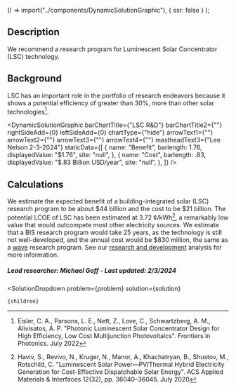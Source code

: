 
  () => import("../components/DynamicSolutionGraphic"),
  { ssr: false }
);


## Description
We recommend a research program for Luminescent Solar Concentrator (LSC) technology.

## Background
LSC has an important role in the portfolio of research endeavors because it shows a potential efficiency of greater than 30%, more than other solar technologies[^”1”].

<DynamicSolutionGraphic
  barChartTitle={"LSC R&D"}
  barChartTitle2={""}
  rightSideAdd={0}
  leftSideAdd={0}
  chartType={"hide"}
  arrowText1={""}
  arrowText2={""}
  arrowText3={""}
  arrowText4={""}
  mastheadText3={"Lee Nelson 2-3-2024"}
 staticData={[
    {
     name: "Benefit",
      barlength: 1.76,
      displayedValue: "$1.76",
      site: "null",
    },
    {
      name: "Cost",
      barlength: .83,
      displayedValue: "$.83 Billion USD/year",
      site: "null",
    },
  ]}
/>

## Calculations
We estimate the expected benefit of a building-integrated solar (LSC) research program to be about $44 billion and the cost to be $21 billion. The potential LCOE of LSC has been estimated at 3.72 ¢/kWh[^”2”], a remarkably low value that would outcompete most other electricity sources. We estimate that a BIS research program would take 25 years, as the technology is still not well-developed, and the annual cost would be $830 million, the same as a [wave](https://www.urbancruiseship.org/energy/energy_production/mhk) research program. See our [research and development](https://www.urbancruiseship.org/energy/energy_socioeconomics/rd) analysis for more information.


##### Lead researcher: Michael Goff - Last updated: 2/3/2024

[^”1”]: Eisler, C. A., Parsons, L. E., Nett, Z., Love, C., Schwartzberg, A. M., Alivisatos, A. P. "Photonic Luminescent Solar Concentrator Design for High Efficiency, Low Cost Multijunction Photovoltaics". Frontiers in Photonics. July 2022 

[^”2”]: Haviv, S., Revivo, N., Kruger, N., Manor, A., Khachatryan, B., Shustov, M., Rotschild, C. "Luminescent Solar Power—PV/Thermal Hybrid Electricity Generation for Cost-Effective Dispatchable Solar Energy". ACS Applied Materials & Interfaces 12(32), pp. 36040–36045. July 2020 


  <SolutionDropdown 
    problem={problem} 
    solution={solution}
  >
    {children}
  </SolutionDropdown>